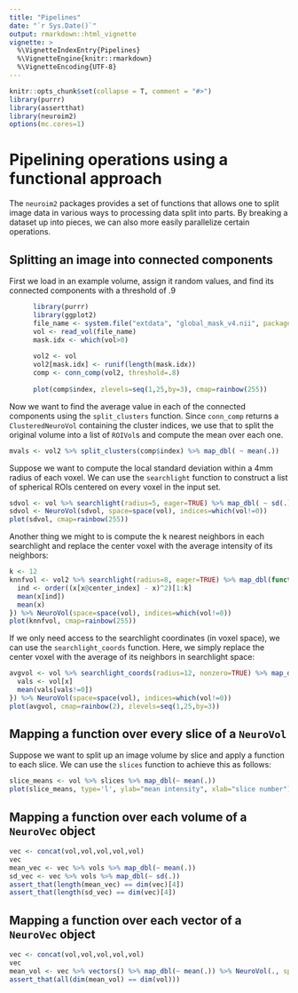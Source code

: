 ```yaml
---
title: "Pipelines"
date: "`r Sys.Date()`"
output: rmarkdown::html_vignette
vignette: >
  %\VignetteIndexEntry{Pipelines}
  %\VignetteEngine{knitr::rmarkdown}
  %\VignetteEncoding{UTF-8}
---
```


```r
knitr::opts_chunk$set(collapse = T, comment = "#>")
library(purrr)
library(assertthat)
library(neuroim2)
options(mc.cores=1)
```

Pipelining operations using a functional approach
===================

The `neuroim2` packages provides a set of functions that allows one to split image data in various ways to processing data split into parts. By breaking a dataset up into pieces, we can also more easily parallelize certain operations. 

## Splitting an image into connected components

First we load in an example volume, assign it random values, and find its connected components with a threshold of .9

```r
      library(purrr)
      library(ggplot2)
      file_name <- system.file("extdata", "global_mask_v4.nii", package="neuroim2")
      vol <- read_vol(file_name)
      mask.idx <- which(vol>0)
      
      vol2 <- vol
      vol2[mask.idx] <- runif(length(mask.idx))
      comp <- conn_comp(vol2, threshold=.8)
      
      plot(comp$index, zlevels=seq(1,25,by=3), cmap=rainbow(255))
```

Now we want to find the average value in each of the connected components using the `split_clusters` function. Since `conn_comp` returns a `ClusteredNeuroVol` containing the cluster indices, we use that to split the original volume into a list of `ROIVol`s and compute the mean over each one.

```r
mvals <- vol2 %>% split_clusters(comp$index) %>% map_dbl( ~ mean(.))
```
    
Suppose we want to compute the local standard deviation within a 4mm radius of each voxel. We can use the `searchlight` function to construct a list of spherical ROIs centered on every voxel in the input set.

```r
sdvol <- vol %>% searchlight(radius=5, eager=TRUE) %>% map_dbl( ~ sd(.)) 
sdvol <- NeuroVol(sdvol, space=space(vol), indices=which(vol!=0))
plot(sdvol, cmap=rainbow(255))
```

Another thing we might to is compute the k nearest neighbors in each searchlight and replace the center voxel with the average intensity of its neighbors:

```r
k <- 12
knnfvol <- vol2 %>% searchlight(radius=8, eager=TRUE) %>% map_dbl(function(x) {
  ind <- order((x[x@center_index] - x)^2)[1:k]
  mean(x[ind])
  mean(x)
}) %>% NeuroVol(space=space(vol), indices=which(vol!=0))
plot(knnfvol, cmap=rainbow(255))
```

If we only need access to the searchlight coordinates (in voxel space), we can use the `searchlight_coords` function. Here, we simply replace the center voxel with the average of its neighbors in searchlight space:

```r
avgvol <- vol %>% searchlight_coords(radius=12, nonzero=TRUE) %>% map_dbl(function(x) {
  vals <- vol[x]
  mean(vals[vals!=0])
}) %>% NeuroVol(space=space(vol), indices=which(vol!=0))
plot(avgvol, cmap=rainbow(2), zlevels=seq(1,25,by=3))
```

## Mapping a function over every slice of a `NeuroVol`

Suppose we want to split up an image volume by slice and apply a function to each slice. We can use the `slices` function to achieve this as follows:

```r
slice_means <- vol %>% slices %>% map_dbl(~ mean(.))
plot(slice_means, type='l', ylab="mean intensity", xlab="slice number")
```

## Mapping a function over each volume of a `NeuroVec` object

```r
vec <- concat(vol,vol,vol,vol,vol)
vec
mean_vec <- vec %>% vols %>% map_dbl(~ mean(.))
sd_vec <- vec %>% vols %>% map_dbl(~ sd(.))
assert_that(length(mean_vec) == dim(vec)[4])
assert_that(length(sd_vec) == dim(vec)[4])
```

## Mapping a function over each vector of a `NeuroVec` object

```r
vec <- concat(vol,vol,vol,vol,vol)
vec
mean_vol <- vec %>% vectors() %>% map_dbl(~ mean(.)) %>% NeuroVol(., space=space(vol))
assert_that(all(dim(mean_vol) == dim(vol)))
```
